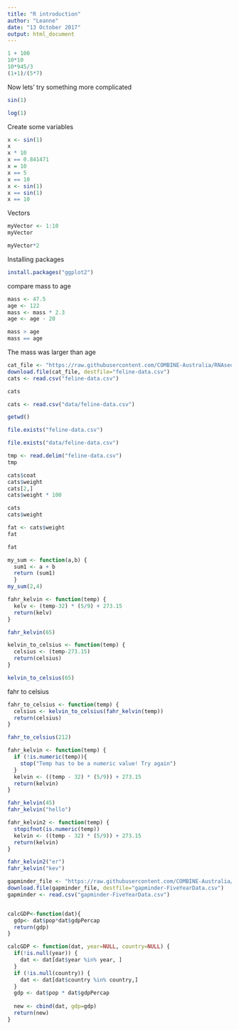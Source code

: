 ```yaml
---
title: "R introduction"
author: "Leanne"
date: "13 October 2017"
output: html_document
---
```

```r
1 + 100
10*10
10*945/3
(1+1)/(5*7)
```
Now lets' try something more complicated

```r
sin(1)
```
```r
log(1)

```
Create some variables



```r
x <- sin(1)
x
x * 10
x == 0.841471
x = 10
x == 5
x == 10
x <- sin(1)
x == sin(1)
x == 10

```
Vectors

```r
myVector <- 1:10
myVector

myVector*2

```

Installing packages

```r
install.packages("ggplot2")
```

compare mass to age
```r
mass <- 47.5
age <- 122
mass <- mass * 2.3
age <- age - 20

mass > age
mass == age

```

The mass was larger than age

```r
cat_file <- "https://raw.githubusercontent.com/COMBINE-Australia/RNAseq-R/gh-pages/data/feline-data.csv"
download.file(cat_file, destfile="feline-data.csv")
cats <- read.csv("feline-data.csv")

cats
```

```r
cats <- read.csv("data/feline-data.csv")

getwd()

file.exists("feline-data.csv")

file.exists("data/feline-data.csv")

```
```r
tmp <- read.delim("feline-data.csv")
tmp

```
```r
cats$coat
cats$weight
cats[2,]
cats$weight * 100
```
```r
cats
cats$weight

fat <- cats$weight
fat


```

```r
fat
```

```r
my_sum <- function(a,b) {
  sum1 <- a + b
  return (sum1)
  }
my_sum(2,4)
```
```r
fahr_kelvin <- function(temp) {
  kelv <- (temp-32) * (5/9) + 273.15
  return(kelv)
}

fahr_kelvin(65)

```
```r
kelvin_to_celsius <- function(temp) {
  celsius <- (temp-273.15)
  return(celsius)
}

kelvin_to_celsius(65)

```
fahr to celsius

```r
fahr_to_celsius <- function(temp) {
  celsius <- kelvin_to_celsius(fahr_kelvin(temp))
  return(celsius)
}

fahr_to_celsius(212)

```

```r
fahr_kelvin <- function(temp) {
  if (!is.numeric(temp)){
    stop("Temp has to be a numeric value! Try again")
  }
  kelvin <- ((temp - 32) * (5/9)) + 273.15
  return(kelvin)
}

fahr_kelvin(45)
fahr_kelvin("hello")

fahr_kelvin2 <- function(temp) {
  stopifnot(is.numeric(temp))
  kelvin <- ((temp - 32) * (5/9)) + 273.15
  return(kelvin)
}

fahr_kelvin2("er")
fahr_kelvin("kev")

gapminder_file <- "https://raw.githubusercontent.com/COMBINE-Australia/RNAseq-R/gh-pages/data/gapminder-FiveYearData.csv"
download.file(gapminder_file, destfile="gapminder-FiveYearData.csv")
gapminder <- read.csv("gapminder-FiveYearData.csv")



```
```r
calcGDP<-function(dat){
  gdp<- dat$pop*dat$gdpPercap
  return(gdp)
}

calcGDP <- function(dat, year=NULL, country=NULL) {
  if(!is.null(year)) {
    dat <- dat[dat$year %in% year, ]
  }
  if (!is.null(country)) {
    dat <- dat[dat$country %in% country,]
  }
  gdp <- dat$pop * dat$gdpPercap
  
  new <- cbind(dat, gdp=gdp)
  return(new)
}
```


